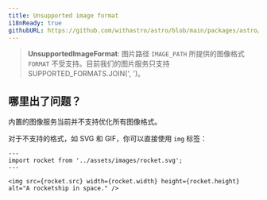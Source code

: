 ```yaml
---
title: Unsupported image format
i18nReady: true
githubURL: https://github.com/withastro/astro/blob/main/packages/astro/src/core/errors/errors-data.ts
---
```


> **UnsupportedImageFormat**: 图片路径 `IMAGE_PATH` 所提供的图像格式 `FORMAT` 不受支持。目前我们的图片服务只支持 SUPPORTED_FORMATS.JOIN(', ')。

## 哪里出了问题？

内置的图像服务当前并不支持优化所有图像格式。

对于不支持的格式，如 SVG 和 GIF，你可以直接使用 `img` 标签：

```astro
---
import rocket from '../assets/images/rocket.svg';
---

<img src={rocket.src} width={rocket.width} height={rocket.height} alt="A rocketship in space." />
```

